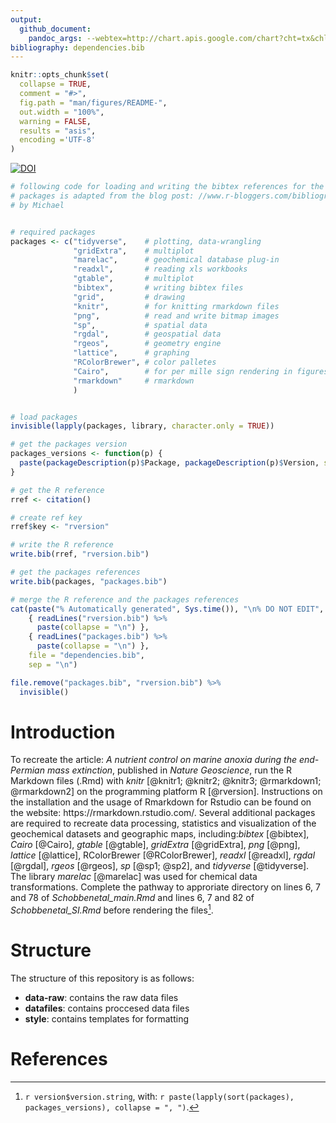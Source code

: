 ```yaml
---
output: 
  github_document:
    pandoc_args: --webtex=http://chart.apis.google.com/chart?cht=tx&chl=
bibliography: dependencies.bib   
---
```


<!--  use the --webtex argument in the YAML to render equations -->

```r
knitr::opts_chunk$set(
  collapse = TRUE,
  comment = "#>",
  fig.path = "man/figures/README-",
  out.width = "100%",
  warning = FALSE, 
  results = "asis",
  encoding ='UTF-8'
)
```


<!-- badges: start -->
[![DOI](https://zenodo.org/badge/236938503.svg)](https://zenodo.org/badge/latestdoi/236938503)
<!-- badges: end -->


```r
# following code for loading and writing the bibtex references for the used 
# packages is adapted from the blog post: //www.r-bloggers.com/bibliography-with-knitr-cite-your-references-and-packages/,
# by Michael


# required packages
packages <- c("tidyverse",    # plotting, data-wrangling
              "gridExtra",    # multiplot
              "marelac",      # geochemical database plug-in
              "readxl",       # reading xls workbooks
              "gtable",       # multiplot
              "bibtex",       # writing bibtex files
              "grid",         # drawing
              "knitr",        # for knitting rmarkdown files
              "png",          # read and write bitmap images
              "sp",           # spatial data
              "rgdal",        # geospatial data
              "rgeos",        # geometry engine
              "lattice",      # graphing 
              "RColorBrewer", # color palletes
              "Cairo",        # for per mille sign rendering in figures
              "rmarkdown"     # rmarkdown
              )    


# load packages
invisible(lapply(packages, library, character.only = TRUE))

# get the packages version 
packages_versions <- function(p) {
  paste(packageDescription(p)$Package, packageDescription(p)$Version, sep = " ")
}

# get the R reference
rref <- citation()

# create ref key
rref$key <- "rversion"

# write the R reference
write.bib(rref, "rversion.bib")

# get the packages references
write.bib(packages, "packages.bib")

# merge the R reference and the packages references
cat(paste("% Automatically generated", Sys.time()), "\n% DO NOT EDIT",
    { readLines("rversion.bib") %>% 
      paste(collapse = "\n") },
    { readLines("packages.bib") %>% 
      paste(collapse = "\n") },
    file = "dependencies.bib",
    sep = "\n")

file.remove("packages.bib", "rversion.bib") %>% 
  invisible()

```

# Introduction
To recreate the article: *A nutrient control on marine anoxia during the end-Permian mass extinction*, published in *Nature Geoscience*, run the R Markdown files (.Rmd) with *knitr* [@knitr1; @knitr2; @knitr3; @rmarkdown1; @rmarkdown2] on the programming platform R [@rversion].  Instructions on the installation and the usage of Rmarkdown for Rstudio can be found on the website: https://rmarkdown.rstudio.com/. Several additional packages are required to recreate data processing, statistics and visualization of the geochemical datasets and geographic maps, including:*bibtex* [@bibtex], *Cairo* [@Cairo], *gtable* [@gtable], *gridExtra* [@gridExtra], *png* [@png], *lattice* [@lattice], RColorBrewer [@RColorBrewer],  *readxl* [@readxl], *rgdal* [@rgdal], *rgeos* [@rgeos], *sp* [@sp1; @sp2], and *tidyverse* [@tidyverse]. The library *marelac* [@marelac] was used for chemical data transformations. Complete the pathway to approriate directory on lines 6, 7 and 78 of *Schobbenetal_main.Rmd* and lines 6, 7 and 82 of *Schobbenetal_SI.Rmd* before rendering the files[^r_version].

# Structure

The structure of this repository is as follows:

- **data-raw**: contains the raw data files
- **datafiles**: contains proccesed data files
- **style**: contains templates for formatting


[^r_version]: `r version$version.string`, with: `r paste(lapply(sort(packages), packages_versions), collapse = ", ")`.

# References
